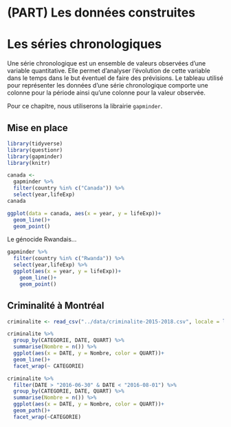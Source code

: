 # (PART) Les données construites {-}

# Les séries chronologiques {#serieschronologiques}

Une série chronologique est un ensemble de valeurs observées d’une variable quantitative.
Elle permet d’analyser l’évolution de cette variable dans le temps dans le but éventuel de faire des prévisions.
Le tableau utilisé pour représenter les données d’une série chronologique comporte une colonne pour la période ainsi qu’une colonne pour la valeur observée.

Pour ce chapitre, nous utiliserons la librairie `gapminder`.

## Mise en place

```r
library(tidyverse)
library(questionr)
library(gapminder)
library(knitr)
```

```r
canada <- 
  gapminder %>% 
  filter(country %in% c("Canada")) %>%
  select(year,lifeExp)
canada
```

```r
ggplot(data = canada, aes(x = year, y = lifeExp))+
  geom_line()+
  geom_point()
```

Le génocide Rwandais...

```r
gapminder %>% 
  filter(country %in% c("Rwanda")) %>%
  select(year,lifeExp) %>%
  ggplot(aes(x = year, y = lifeExp))+
    geom_line()+
    geom_point()
```


## Criminalité à Montréal

```r
criminalite <- read_csv("../data/criminalite-2015-2018.csv", locale = locale(encoding = 'ISO-8859-1'))
```

```r
criminalite %>%
  group_by(CATEGORIE, DATE, QUART) %>%
  summarise(Nombre = n()) %>%
  ggplot(aes(x = DATE, y = Nombre, color = QUART))+
  geom_line()+
  facet_wrap(~ CATEGORIE)
```

```r
criminalite %>%
  filter(DATE > "2016-06-30" & DATE < "2016-08-01") %>%
  group_by(CATEGORIE, DATE, QUART) %>%
  summarise(Nombre = n()) %>%
  ggplot(aes(x = DATE, y = Nombre, color = QUART))+
  geom_path()+
  facet_wrap(~CATEGORIE)
```